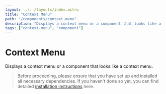 ```yaml
---
layout: ../../layouts/index.astro
title: "Context Menu"
path: "/components/context-menu"
description: "Displays a context menu or a component that looks like a context menu."
tags: ["context-menu", "component"]
---
```


# Context Menu

Displays a context menu or a component that looks like a context menu.


> Before proceeding, please ensure that you have set up and installed all necessary dependencies.
> If you haven't done so yet, you can find detailed [installation instructions](/installation) here.

<ComponentPreview name="context-menu" client:idle />
